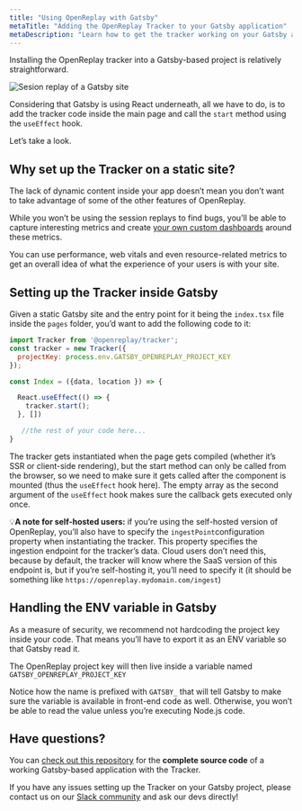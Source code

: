 ```yaml
---
title: "Using OpenReplay with Gatsby"
metaTitle: "Adding the OpenReplay Tracker to your Gatsby application"
metaDescription: "Learn how to get the tracker working on your Gatsby application"
---
```

Installing the OpenReplay tracker into a Gatsby-based project is relatively straightforward.

![Sesion replay of a Gatsby site](/images/gatsby-ss.png)

Considering that Gatsby is using React underneath, all we have to do, is to add the tracker code inside the main page and call the `start` method using the `useEffect` hook. 

Let’s take a look.

## Why set up the Tracker on a static site?

The lack of dynamic content inside your app doesn’t mean you don’t want to take advantage of some of the other features of OpenReplay.

While you won’t be using the session replays to find bugs, you’ll be able to capture interesting metrics and create [your own custom dashboards](https://docs.openreplay.com/tutorials/custom-dashboard) around these metrics.

You can use performance, web vitals and even resource-related metrics to get an overall idea of what the experience of your users is with your site.

## Setting up the Tracker inside Gatsby

Given a static Gatsby site and the entry point for it being the `index.tsx` file inside the `pages` folder, you’d want to add the following code to it:

```jsx
import Tracker from '@openreplay/tracker';
const tracker = new Tracker({
  projectKey: process.env.GATSBY_OPENREPLAY_PROJECT_KEY
});

const Index = ({data, location }) => {

  React.useEffect(() => {
    tracker.start();
  }, [])

   //the rest of your code here...
}
```

The tracker gets instantiated when the page gets compiled (whether it’s SSR or client-side rendering), but the start method can only be called from the browser, so we need to make sure it gets called after the component is mounted (thus the `useEffect` hook here). The empty array as the second argument of the `useEffect` hook makes sure the callback gets executed only once.

💡**A note for self-hosted users:** if you’re using the self-hosted version of OpenReplay, you’ll also have to specify the `ingestPoint`configuration property when instantiating the tracker. This property specifies the ingestion endpoint for the tracker’s data. Cloud users don’t need this, because by default, the tracker will know where the SaaS version of this endpoint is, but if you’re self-hosting it, you’ll need to specify it (it should be something like `https://openreplay.mydomain.com/ingest`)

## Handling the ENV variable in Gatsby

As a measure of security, we recommend not hardcoding the project key inside your code. That means you’ll have to export it as an ENV variable so that Gatsby read it.

The OpenReplay project key will then live inside a variable named `GATSBY_OPENREPLAY_PROJECT_KEY`

Notice how the name is prefixed with `GATSBY_`  that will tell Gatsby to make sure the variable is available in front-end code as well. Otherwise, you won’t be able to read the value unless you’re executing Node.js code.

## Have questions?

You can [check out this repository](https://github.com/deleteman/openreplay-gatsby-example) for the **complete source code** of a working Gatsby-based application with the Tracker.

If you have any issues setting up the Tracker on your Gatsby project, please contact us on our [Slack community](https://slack.openreplay.com/) and ask our devs directly!

